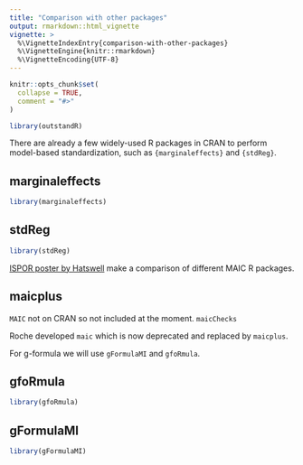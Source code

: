 ```yaml
---
title: "Comparison with other packages"
output: rmarkdown::html_vignette
vignette: >
  %\VignetteIndexEntry{comparison-with-other-packages}
  %\VignetteEngine{knitr::rmarkdown}
  %\VignetteEncoding{UTF-8}
---
```


```r
knitr::opts_chunk$set(
  collapse = TRUE,
  comment = "#>"
)
```

```r
library(outstandR)
```

There are already a few widely-used R packages in CRAN to perform model-based standardization, such as `{marginaleffects}` and `{stdReg}`.

## marginaleffects

```r
library(marginaleffects)
```


## stdReg

```r
library(stdReg)
```

[ISPOR poster by Hatswell](https://www.ispor.org/heor-resources/presentations-database/presentation/euro2024-4016/141209) make a comparison of different MAIC R packages.

## maicplus

`MAIC` not on CRAN so not included at the moment. `maicChecks`

Roche developed `maic` which is now deprecated and replaced by `maicplus`.

For g-formula we will use `gFormulaMI` and `gfoRmula`.

## gfoRmula

```r
library(gfoRmula)
```

## gFormulaMI

```r
library(gFormulaMI)
```

